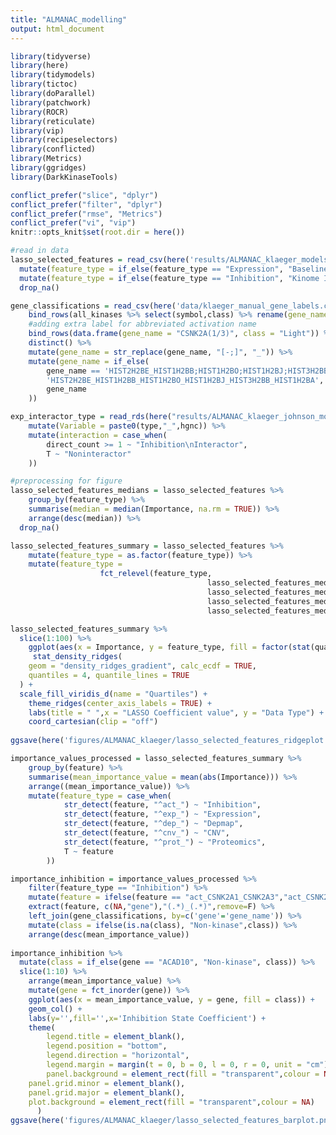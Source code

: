 ```yaml
---
title: "ALMANAC_modelling"
output: html_document
---
```

```r
library(tidyverse)
library(here)
library(tidymodels)
library(tictoc)
library(doParallel)
library(patchwork)
library(ROCR)
library(reticulate)
library(vip)
library(recipeselectors)
library(conflicted)
library(Metrics)
library(ggridges)
library(DarkKinaseTools)

conflict_prefer("slice", "dplyr")
conflict_prefer("filter", "dplyr")
conflict_prefer("rmse", "Metrics")
conflict_prefer("vi", "vip")
knitr::opts_knit$set(root.dir = here())
```

```r
#read in data
lasso_selected_features = read_csv(here('results/ALMANAC_klaeger_models/breast_cancer_models/lasso_selected_features.csv')) %>% 
  mutate(feature_type = if_else(feature_type == "Expression", "Baseline Gene Expression", feature_type)) %>% 
  mutate(feature_type = if_else(feature_type == "Inhibition", "Kinome Inhibition State", feature_type)) %>% 
  drop_na()

gene_classifications = read_csv(here('data/klaeger_manual_gene_labels.csv')) %>%
	bind_rows(all_kinases %>% select(symbol,class) %>% rename(gene_name = symbol)) %>% 
	#adding extra label for abbreviated activation name
	bind_rows(data.frame(gene_name = "CSNK2A(1/3)", class = "Light")) %>%
	distinct() %>% 
	mutate(gene_name = str_replace(gene_name, "[-;]", "_")) %>% 
	mutate(gene_name = if_else(
		gene_name == 'HIST2H2BE_HIST1H2BB;HIST1H2BO;HIST1H2BJ;HIST3H2BB;HIST1H2BA',
		'HIST2H2BE_HIST1H2BB_HIST1H2BO_HIST1H2BJ_HIST3H2BB_HIST1H2BA',
		gene_name
	))

exp_interactor_type = read_rds(here("results/ALMANAC_klaeger_johnson_models/expression_feature_interactors.rds")) %>%
	mutate(Variable = paste0(type,"_",hgnc)) %>%
	mutate(interaction = case_when(
		direct_count >= 1 ~ "Inhibition\nInteractor",
		T ~ "Noninteractor"
	)) 
```

```r
#preprocessing for figure
lasso_selected_features_medians = lasso_selected_features %>% 
	group_by(feature_type) %>% 
	summarise(median = median(Importance, na.rm = TRUE)) %>% 
	arrange(desc(median)) %>% 
  drop_na()

lasso_selected_features_summary = lasso_selected_features %>% 
	mutate(feature_type = as.factor(feature_type)) %>%  
	mutate(feature_type = 
				 	fct_relevel(feature_type, 
				 							lasso_selected_features_medians$feature_type[1], 
				 							lasso_selected_features_medians$feature_type[2], 
				 							lasso_selected_features_medians$feature_type[3], 
				 							lasso_selected_features_medians$feature_type[4] ))
```

```r
lasso_selected_features_summary %>% 
  slice(1:100) %>% 
	ggplot(aes(x = Importance, y = feature_type, fill = factor(stat(quantile)))) +
	 stat_density_ridges(
    geom = "density_ridges_gradient", calc_ecdf = TRUE,
    quantiles = 4, quantile_lines = TRUE
  ) +
  scale_fill_viridis_d(name = "Quartiles") +
	theme_ridges(center_axis_labels = TRUE) + 
	labs(title = " ",x = "LASSO Coefficient value", y = "Data Type") +
	coord_cartesian(clip = "off")
	
ggsave(here('figures/ALMANAC_klaeger/lasso_selected_features_ridgeplot.png'), height = 6, width = 21, units = "cm")
```

```r
importance_values_processed = lasso_selected_features_summary %>% 
	group_by(feature) %>% 
	summarise(mean_importance_value = mean(abs(Importance))) %>% 
	arrange((mean_importance_value)) %>%
	mutate(feature_type = case_when(
			str_detect(feature, "^act_") ~ "Inhibition",
			str_detect(feature, "^exp_") ~ "Expression",
			str_detect(feature, "^dep_") ~ "Depmap",
			str_detect(feature, "^cnv_") ~ "CNV",
			str_detect(feature, "^prot_") ~ "Proteomics",
			T ~ feature
		))

importance_inhibition = importance_values_processed %>% 
	filter(feature_type == "Inhibition") %>% 
	mutate(feature = ifelse(feature == "act_CSNK2A1_CSNK2A3","act_CSNK2A(1/3)",feature)) %>%
	extract(feature, c(NA,"gene"),"(.*)_(.*)",remove=F) %>%
	left_join(gene_classifications, by=c('gene'='gene_name')) %>%
	mutate(class = ifelse(is.na(class), "Non-kinase",class)) %>% 
	arrange(desc(mean_importance_value)) 
	
importance_inhibition %>%
  mutate(class = if_else(gene == "ACAD10", "Non-kinase", class)) %>%
  slice(1:10) %>%
	arrange(mean_importance_value) %>% 
	mutate(gene = fct_inorder(gene)) %>% 
	ggplot(aes(x = mean_importance_value, y = gene, fill = class)) +
	geom_col() +
	labs(y='',fill='',x='Inhibition State Coefficient') +
	theme(
		legend.title = element_blank(),
		legend.position = "bottom",
		legend.direction = "horizontal",
		legend.margin = margin(t = 0, b = 0, l = 0, r = 0, unit = "cm"),
		panel.background = element_rect(fill = "transparent",colour = NA),
    panel.grid.minor = element_blank(), 
    panel.grid.major = element_blank(),
    plot.background = element_rect(fill = "transparent",colour = NA)
      )
ggsave(here('figures/ALMANAC_klaeger/lasso_selected_features_barplot.png'), height = 6, width = 21, units = "cm")
```

